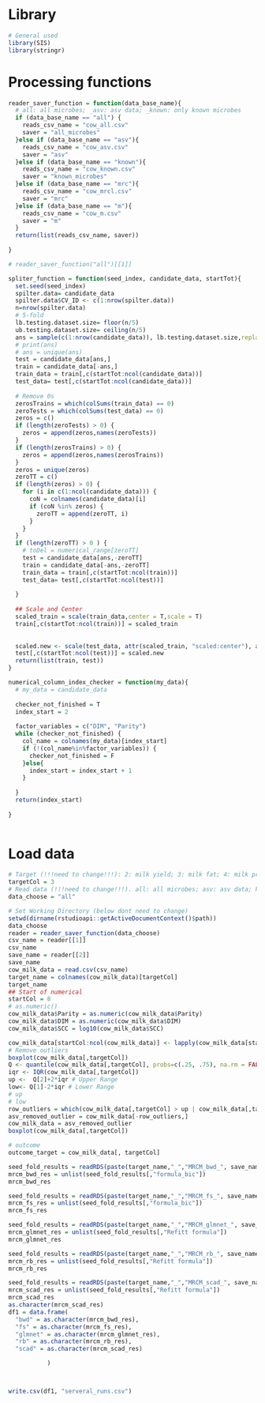 
# Library
```r
# General used
library(SIS)
library(stringr)
```
# Processing functions
```r
reader_saver_function = function(data_base_name){
  #_all: all microbes; _asv: asv data; _known: only known microbes
  if (data_base_name == "all") {
    reads_csv_name = "cow_all.csv"
    saver = "all_microbes"
  }else if (data_base_name == "asv"){
    reads_csv_name = "cow_asv.csv"
    saver = "asv"    
  }else if (data_base_name == "known"){
    reads_csv_name = "cow_known.csv"
    saver = "known_microbes"    
  }else if (data_base_name == "mrc"){
    reads_csv_name = "cow_mrcl.csv"
    saver = "mrc"
  }else if (data_base_name == "m"){
    reads_csv_name = "cow_m.csv"
    saver = "m"    
  }
  return(list(reads_csv_name, saver))
  
}

# reader_saver_function("all")[[1]]

spliter_function = function(seed_index, candidate_data, startTot){
  set.seed(seed_index)
  spilter.data= candidate_data
  spilter.data$CV_ID <- c(1:nrow(spilter.data))
  n=nrow(spilter.data)
  # 5-fold
  lb.testing.dataset.size= floor(n/5)
  ub.testing.dataset.size= ceiling(n/5)
  ans = sample(c(1:nrow(candidate_data)), lb.testing.dataset.size,replace = F)
  # print(ans)
  # ans = unique(ans)
  test = candidate_data[ans,]
  train = candidate_data[-ans,]
  train_data = train[,c(startTot:ncol(candidate_data))]
  test_data= test[,c(startTot:ncol(candidate_data))]
  
  # Remove 0s 
  zerosTrains = which(colSums(train_data) == 0)
  zeroTests = which(colSums(test_data) == 0)
  zeros = c()
  if (length(zeroTests) > 0) {
    zeros = append(zeros,names(zeroTests))
  }
  if (length(zerosTrains) > 0) {
    zeros = append(zeros,names(zerosTrains))
  } 
  zeros = unique(zeros)
  zeroTT = c()
  if (length(zeros) > 0) {
    for (i in c(1:ncol(candidate_data))) {
      coN = colnames(candidate_data)[i]
      if (coN %in% zeros) {
        zeroTT = append(zeroTT, i)
      }
    }
  }
  if (length(zeroTT) > 0 ) {
    # toDel = numerical_range[zeroTT]
    test = candidate_data[ans,-zeroTT]
    train = candidate_data[-ans,-zeroTT]
    train_data = train[,c(startTot:ncol(train))]
    test_data= test[,c(startTot:ncol(test))]
    
  }
  
  ## Scale and Center
  scaled_train = scale(train_data,center = T,scale = T)
  train[,c(startTot:ncol(train))] = scaled_train
  
  
  scaled.new <- scale(test_data, attr(scaled_train, "scaled:center"), attr(scaled_train, "scaled:scale"))
  test[,c(startTot:ncol(test))] = scaled.new  
  return(list(train, test))
}

numerical_column_index_checker = function(my_data){
  # my_data = candidate_data
  
  checker_not_finished = T
  index_start = 2
  
  factor_variables = c("DIM", "Parity")
  while (checker_not_finished) {
    col_name = colnames(my_data)[index_start]
    if (!(col_name%in%factor_variables)) {
      checker_not_finished = F
    }else{
      index_start = index_start + 1
    }
    
  }
  return(index_start)
  
}  
  
```

# Load data

```r
# Target (!!!need to change!!!): 2: milk yield; 3: milk fat; 4: milk protein; 5. milk lactose
targetCol = 3
# Read data (!!!need to change!!!). all: all microbes; asv: asv data; known: only known microbes; mrc; m
data_choose = "all"

# Set Working Directory (below dont need to change)
setwd(dirname(rstudioapi::getActiveDocumentContext()$path))
data_choose
reader = reader_saver_function(data_choose)
csv_name = reader[[1]]
csv_name
save_name = reader[[2]]
save_name
cow_milk_data = read.csv(csv_name)
target_name = colnames(cow_milk_data)[targetCol]
target_name
## Start of numerical 
startCol = 8
# as.numeric()
cow_milk_data$Parity = as.numeric(cow_milk_data$Parity)
cow_milk_data$DIM = as.numeric(cow_milk_data$DIM)
cow_milk_data$SCC = log10(cow_milk_data$SCC)

cow_milk_data[startCol:ncol(cow_milk_data)] <- lapply(cow_milk_data[startCol:ncol(cow_milk_data)], as.numeric)
# Remove outliers
boxplot(cow_milk_data[,targetCol])
Q <- quantile(cow_milk_data[,targetCol], probs=c(.25, .75), na.rm = FALSE)
iqr <- IQR(cow_milk_data[,targetCol])
up <-  Q[2]+2*iqr # Upper Range  
low<- Q[1]-2*iqr # Lower Range
# up
# low
row_outliers = which(cow_milk_data[,targetCol] > up | cow_milk_data[,targetCol] < low)
asv_removed_outlier = cow_milk_data[-row_outliers,]
cow_milk_data = asv_removed_outlier
boxplot(cow_milk_data[,targetCol])

# outcome
outcome_target = cow_milk_data[, targetCol]

```

```r
seed_fold_results = readRDS(paste(target_name,"_","MRCM_bwd_", save_name,".RData", sep = ""))
mrcm_bwd_res = unlist(seed_fold_results[,"formula_bic"])
mrcm_bwd_res

seed_fold_results = readRDS(paste(target_name,"_","MRCM_fs_", save_name,".RData", sep = ""))
mrcm_fs_res = unlist(seed_fold_results[,"formula_bic"])
mrcm_fs_res

seed_fold_results = readRDS(paste(target_name,"_","MRCM_glmnet_", save_name,".RData", sep = ""))
mrcm_glmnet_res = unlist(seed_fold_results[,"Refitt formula"])
mrcm_glmnet_res

seed_fold_results = readRDS(paste(target_name,"_","MRCM_rb_", save_name,".RData", sep = ""))
mrcm_rb_res = unlist(seed_fold_results[,"Refitt formula"])
mrcm_rb_res

seed_fold_results = readRDS(paste(target_name,"_","MRCM_scad_", save_name,".RData", sep = ""))
mrcm_scad_res = unlist(seed_fold_results[,"Refitt formula"])
mrcm_scad_res
as.character(mrcm_scad_res)
df1 = data.frame(
  "bwd" = as.character(mrcm_bwd_res), 
  "fs" = as.character(mrcm_fs_res), 
  "glmnet" = as.character(mrcm_glmnet_res),
  "rb" = as.character(mrcm_rb_res),
  "scad" = as.character(mrcm_scad_res)

           )



write.csv(df1, "serveral_runs.csv")
```